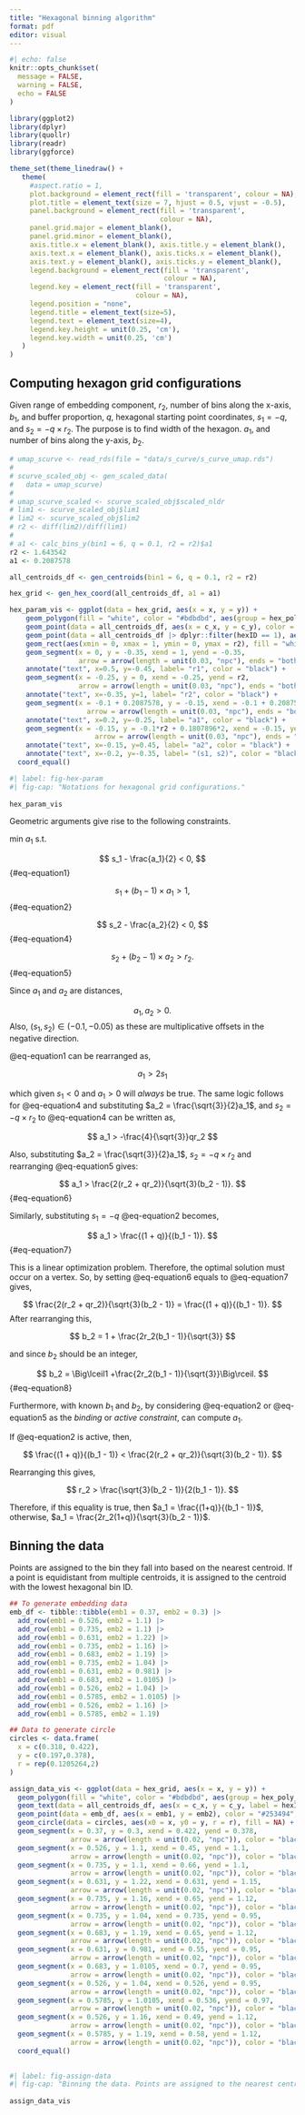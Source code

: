 ```yaml
---
title: "Hexagonal binning algorithm"
format: pdf
editor: visual
---
```


```r
#| echo: false
knitr::opts_chunk$set(
  message = FALSE,
  warning = FALSE,
  echo = FALSE
)
```

```r
library(ggplot2)
library(dplyr)
library(quollr)
library(readr)
library(ggforce)

theme_set(theme_linedraw() +
   theme(
     #aspect.ratio = 1,
     plot.background = element_rect(fill = 'transparent', colour = NA),
     plot.title = element_text(size = 7, hjust = 0.5, vjust = -0.5),
     panel.background = element_rect(fill = 'transparent', 
                                     colour = NA),
     panel.grid.major = element_blank(), 
     panel.grid.minor = element_blank(), 
     axis.title.x = element_blank(), axis.title.y = element_blank(),
     axis.text.x = element_blank(), axis.ticks.x = element_blank(),
     axis.text.y = element_blank(), axis.ticks.y = element_blank(),
     legend.background = element_rect(fill = 'transparent', 
                                      colour = NA),
     legend.key = element_rect(fill = 'transparent', 
                               colour = NA),
     legend.position = "none", 
     legend.title = element_text(size=5), 
     legend.text = element_text(size=4),
     legend.key.height = unit(0.25, 'cm'),
     legend.key.width = unit(0.25, 'cm')
   )
)
```

## Computing hexagon grid configurations

Given range of embedding component, $r_2$, number of bins along the x-axis, $b_1$, and buffer proportion, $q$, hexagonal starting point coordinates, $s_1 = -q$, and $s_2 = -q \times r_2$. The purpose is to find width of the hexagon. $a_1$, and number of bins along the y-axis, $b_2$.  

```r
# umap_scurve <- read_rds(file = "data/s_curve/s_curve_umap.rds") 
# 
# scurve_scaled_obj <- gen_scaled_data(
#   data = umap_scurve)
# 
# umap_scurve_scaled <- scurve_scaled_obj$scaled_nldr
# lim1 <- scurve_scaled_obj$lim1
# lim2 <- scurve_scaled_obj$lim2
# r2 <- diff(lim2)/diff(lim1)
# 
# a1 <- calc_bins_y(bin1 = 6, q = 0.1, r2 = r2)$a1
r2 <- 1.643542
a1 <- 0.2087578
```

```r
all_centroids_df <- gen_centroids(bin1 = 6, q = 0.1, r2 = r2)
```

```r
hex_grid <- gen_hex_coord(all_centroids_df, a1 = a1)
```

```r
hex_param_vis <- ggplot(data = hex_grid, aes(x = x, y = y)) + 
    geom_polygon(fill = "white", color = "#bdbdbd", aes(group = hex_poly_id)) +
    geom_point(data = all_centroids_df, aes(x = c_x, y = c_y), color = "#31a354") +
    geom_point(data = all_centroids_df |> dplyr::filter(hexID == 1), aes(x = c_x, y = c_y), color = "black") + ## starting point
    geom_rect(aes(xmin = 0, xmax = 1, ymin = 0, ymax = r2), fill = "white", color = "black", alpha = 0, linewidth = 1) +
    geom_segment(x = 0, y = -0.35, xend = 1, yend = -0.35,
                 arrow = arrow(length = unit(0.03, "npc"), ends = "both"), color = "black")+
    annotate("text", x=0.5, y=-0.45, label= "r1", color = "black") +
    geom_segment(x = -0.25, y = 0, xend = -0.25, yend = r2,
                 arrow = arrow(length = unit(0.03, "npc"), ends = "both"), color = "black")+ 
    annotate("text", x=-0.35, y=1, label= "r2", color = "black") +
    geom_segment(x = -0.1 + 0.2087578, y = -0.15, xend = -0.1 + 0.2087578*2, yend = -0.15,
                   arrow = arrow(length = unit(0.03, "npc"), ends = "both"), color = "black")+ # a1 = 0.2087578
    annotate("text", x=0.2, y=-0.25, label= "a1", color = "black") +
    geom_segment(x = -0.15, y = -0.1*r2 + 0.1807896*2, xend = -0.15, yend = -0.1*r2 + 0.1807896*3,
                     arrow = arrow(length = unit(0.03, "npc"), ends = "both"), color = "black")+ # a2 = 0.1807896
    annotate("text", x=-0.15, y=0.45, label= "a2", color = "black") +
    annotate("text", x=-0.2, y=-0.35, label= "(s1, s2)", color = "black") + ## starting point
  coord_equal()
```

```r
#| label: fig-hex-param
#| fig-cap: "Notations for hexagonal grid configurations."
 
hex_param_vis
```

Geometric arguments give rise to the following constraints.

$\text{min }a_1 \text{ s.t.}$

$$
s_1 - \frac{a_1}{2} < 0,
$$ {#eq-equation1}

$$
s_1 + (b_1 - 1) \times a_1 > 1,
$$ {#eq-equation2}

$$
s_2 - \frac{a_2}{2} < 0,
$$ {#eq-equation4}

$$
s_2 + (b_2 - 1) \times a_2 > r_2.
$$ {#eq-equation5}

Since $a_1$ and $a_2$ are distances,

$$
a_1, a_2 > 0.
$$ Also, $(s_1, s_2) \in (-0.1, -0.05)$ as these are multiplicative offsets in the negative direction.

@eq-equation1 can be rearranged as,

$$
a_1 > 2s_1
$$

which given $s_1 < 0$ and $a_1 > 0$ will *always* be true. The same logic follows for @eq-equation4 and substituting $a_2 = \frac{\sqrt{3}}{2}a_1$, and $s_2 = -q \times r_2$ to @eq-equation4 can be written as,

$$
a_1 > -\frac{4}{\sqrt{3}}qr_2
$$ 

Also, substituting $a_2 = \frac{\sqrt{3}}{2}a_1$, $s_2 = -q \times r_2$ and rearranging @eq-equation5 gives:

$$
a_1 > \frac{2(r_2 + qr_2)}{\sqrt{3}(b_2 - 1)}.
$$ {#eq-equation6}

Similarly, substituting $s_1 = -q$ @eq-equation2 becomes,

$$
a_1 > \frac{(1 + q)}{(b_1 - 1)}.
$$ {#eq-equation7}

This is a linear optimization problem. Therefore, the optimal solution must occur on a vertex. So, by setting @eq-equation6 equals to @eq-equation7 gives,

$$
\frac{2(r_2 + qr_2)}{\sqrt{3}(b_2 - 1)} = \frac{(1 + q)}{(b_1 - 1)}.
$$ After rearranging this,

$$
b_2 = 1 + \frac{2r_2(b_1 - 1)}{\sqrt{3}}
$$

and since $b_2$ should be an integer,

$$
b_2 = \Big\lceil1 +\frac{2r_2(b_1 - 1)}{\sqrt{3}}\Big\rceil.
$$ {#eq-equation8}

Furthermore, with known $b_1$ and $b_2$, by considering @eq-equation2 or @eq-equation5 as the *binding* or *active constraint*, can compute $a_1$.

If @eq-equation2 is active, then,

$$
\frac{(1 + q)}{(b_1 - 1)} < \frac{2(r_2 + qr_2)}{\sqrt{3}(b_2 - 1)}.
$$ 

Rearranging this gives,

$$
r_2 > \frac{\sqrt{3}(b_2 - 1)}{2(b_1 - 1)}.
$$ 

Therefore, if this equality is true, then $a_1 = \frac{(1+q)}{(b_1 - 1)}$, otherwise, $a_1 = \frac{2r_2(1+q)}{\sqrt{3}(b_2 - 1)}$.

\newpage

## Binning the data

Points are assigned to the bin they fall into based on the nearest centroid. If a point is equidistant from multiple centroids, it is assigned to the centroid with the lowest hexagonal bin ID.

```r

## To generate embedding data
emb_df <- tibble::tibble(emb1 = 0.37, emb2 = 0.3) |>
  add_row(emb1 = 0.526, emb2 = 1.1) |>
  add_row(emb1 = 0.735, emb2 = 1.1) |>
  add_row(emb1 = 0.631, emb2 = 1.22) |>
  add_row(emb1 = 0.735, emb2 = 1.16) |>
  add_row(emb1 = 0.683, emb2 = 1.19) |>
  add_row(emb1 = 0.735, emb2 = 1.04) |>
  add_row(emb1 = 0.631, emb2 = 0.981) |>
  add_row(emb1 = 0.683, emb2 = 1.0105) |>
  add_row(emb1 = 0.526, emb2 = 1.04) |>
  add_row(emb1 = 0.5785, emb2 = 1.0105) |> 
  add_row(emb1 = 0.526, emb2 = 1.16) |>
  add_row(emb1 = 0.5785, emb2 = 1.19)

## Data to generate circle
circles <- data.frame(
  x = c(0.318, 0.422),
  y = c(0.197,0.378),
  r = rep(0.1205264,2)
)

assign_data_vis <- ggplot(data = hex_grid, aes(x = x, y = y)) + 
  geom_polygon(fill = "white", color = "#bdbdbd", aes(group = hex_poly_id)) +
  geom_text(data = all_centroids_df, aes(x = c_x, y = c_y, label = hexID), size = 2) +
  geom_point(data = emb_df, aes(x = emb1, y = emb2), color = "#253494", size = 0.5) +
  geom_circle(data = circles, aes(x0 = x, y0 = y, r = r), fill = NA) +
  geom_segment(x = 0.37, y = 0.3, xend = 0.422, yend = 0.378, 
               arrow = arrow(length = unit(0.02, "npc")), color = "black") +
  geom_segment(x = 0.526, y = 1.1, xend = 0.45, yend = 1.1, 
               arrow = arrow(length = unit(0.02, "npc")), color = "black") +
  geom_segment(x = 0.735, y = 1.1, xend = 0.66, yend = 1.1, 
               arrow = arrow(length = unit(0.02, "npc")), color = "black") +
  geom_segment(x = 0.631, y = 1.22, xend = 0.631, yend = 1.15, 
               arrow = arrow(length = unit(0.02, "npc")), color = "black") +
  geom_segment(x = 0.735, y = 1.16, xend = 0.65, yend = 1.12, 
               arrow = arrow(length = unit(0.02, "npc")), color = "black") +
  geom_segment(x = 0.735, y = 1.04, xend = 0.735, yend = 0.95, 
               arrow = arrow(length = unit(0.02, "npc")), color = "black") +
  geom_segment(x = 0.683, y = 1.19, xend = 0.65, yend = 1.12, 
               arrow = arrow(length = unit(0.02, "npc")), color = "black") +
  geom_segment(x = 0.631, y = 0.981, xend = 0.55, yend = 0.95, 
               arrow = arrow(length = unit(0.02, "npc")), color = "black") +
  geom_segment(x = 0.683, y = 1.0105, xend = 0.7, yend = 0.95, 
               arrow = arrow(length = unit(0.02, "npc")), color = "black") +
  geom_segment(x = 0.526, y = 1.04, xend = 0.526, yend = 0.95, 
               arrow = arrow(length = unit(0.02, "npc")), color = "black") +
  geom_segment(x = 0.5785, y = 1.0105, xend = 0.536, yend = 0.97, 
               arrow = arrow(length = unit(0.02, "npc")), color = "black") +
  geom_segment(x = 0.526, y = 1.16, xend = 0.49, yend = 1.12, 
               arrow = arrow(length = unit(0.02, "npc")), color = "black") +
  geom_segment(x = 0.5785, y = 1.19, xend = 0.58, yend = 1.12, 
               arrow = arrow(length = unit(0.02, "npc")), color = "black") +
  coord_equal()
    
```
```r
#| label: fig-assign-data
#| fig-cap: "Binning the data. Points are assigned to the nearest centroid. If a point is equidistant from multiple centroids, assigned to the lowest centroid."
 
assign_data_vis
```
